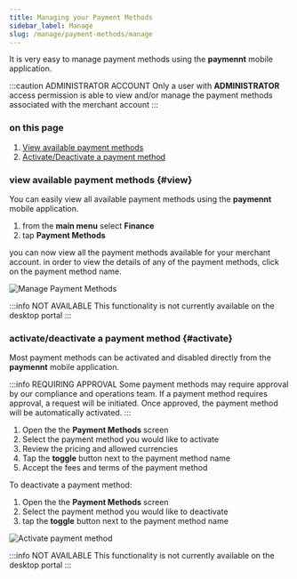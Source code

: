 ```yaml
---
title: Managing your Payment Methods
sidebar_label: Manage
slug: /manage/payment-methods/manage
---
```


It is very easy to manage payment methods using the **paymennt** mobile application.

:::caution ADMINISTRATOR ACCOUNT
Only a user with **ADMINISTRATOR** access permission is able to view and/or manage the payment methods associated with the merchant account
:::

### on this page
1. [View available payment methods](#view)
2. [Activate/Deactivate a payment method](#activate)

### view available payment methods {#view}

You can easily view all available payment methods using the **paymennt** mobile application.

<Tabs>
<TabItem value="app" label="Mobile App" default>

1. from the **main menu** select **Finance**
2. tap **Payment Methods**

you can now view all the payment methods available for your merchant account. in order to view the details of any of the payment methods, click on the payment method name.

![Manage Payment Methods](/img/guides/payment-methods/manage.png)

</TabItem>
<TabItem value="desktop" label="Desktop" default>

:::info NOT AVAILABLE
This functionality is not currently available on the desktop portal
:::

</TabItem>
</Tabs>

### activate/deactivate a payment method {#activate}

Most payment methods can be activated and disabled directly from the **paymennt** mobile application.

:::info REQUIRING APPROVAL
Some payment methods may require approval by our compliance and operations team. If a payment method requires approval, a request will be initiated. Once approved, the payment method will be automatically activated.
:::


<Tabs>
<TabItem value="app" label="Mobile App" default>

1. Open the the **Payment Methods** screen
2. Select the payment method you would like to activate
2. Review the pricing and allowed currencies
3. Tap the **toggle** button next to the payment method name
4. Accept the fees and terms of the payment method

To deactivate a payment method:
1. Open the the **Payment Methods** screen
2. Select the payment method you would like to deactivate
3. tap the **toggle** button next to the payment method name


![Activate payment method](/img/guides/payment-methods/manage_activate.png)

</TabItem>
<TabItem value="desktop" label="Desktop" default>

:::info NOT AVAILABLE
This functionality is not currently available on the desktop portal
:::

</TabItem>
</Tabs>
